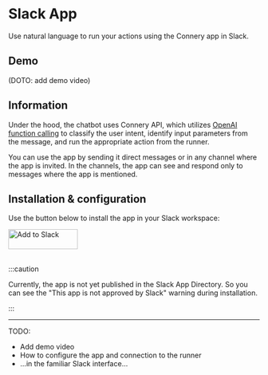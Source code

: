 # Slack App

Use natural language to run your actions using the Connery app in Slack.

## Demo

(DOTO: add demo video)

## Information

Under the hood, the chatbot uses Connery API, which
utilizes [OpenAI function calling](https://platform.openai.com/docs/guides/gpt/function-calling)
to classify the user intent, identify input parameters from the message,
and run the appropriate action from the runner.

You can use the app by sending it direct messages or in any channel
where the app is invited. In the channels, the app can see and respond
only to messages where the app is mentioned.

## Installation & configuration

Use the button below to install the app in your Slack workspace:

<a href="https://slack.com/oauth/v2/authorize?client_id=3356092902903.5117490865059&scope=chat:write,im:history,app_mentions:read&user_scope=">
  <img
    alt="Add to Slack"
    height="40"
    width="139"
    src="https://platform.slack-edge.com/img/add_to_slack.png"
    srcSet="https://platform.slack-edge.com/img/add_to_slack.png 1x, https://platform.slack-edge.com/img/add_to_slack@2x.png 2x"
  />
</a>
<br />
<br />

:::caution

Currently, the app is not yet published in the Slack App Directory.
So you can see the "This app is not approved by Slack" warning during installation.

:::

---

TODO:

- Add demo video
- How to configure the app and connection to the runner
- ...in the familiar Slack interface...
